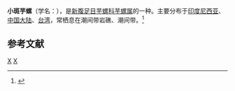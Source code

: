 {{Speciesbox 
| taxon = Conus chaldaeus
| authority = Röding, 1798
| image = Virroconus_chaldaeus_chaldaeus_01.jpg
}}
'''小斑芋螺'''（学名：''{{lang|la|Conus chaldaeus}}''），是[[新腹足目|新腹足目]][[芋螺科|芋螺科]][[芋螺属|芋螺属]]的一种。主要分布于[[印度尼西亚|印度尼西亚]]、[[中国大陆|中国大陆]]、[[台湾|台湾]]，常栖息在潮间带岩礁、潮间带。<ref>{{cite web|url=http://shell.sinica.edu.tw/chinese/shellbase_detail.php?science_no=1532|title=国际贝库：小斑芋螺|publisher=台湾贝类资料库|accessdate=2009-08-11|archive-date=2016-03-04|archive-url=https://web.archive.org/web/20160304120015/http://shell.sinica.edu.tw/chinese/shellbase_detail.php?science_no=1532|dead-url=no}}</ref>

== 参考文献 ==
{{reflist}}
{{Taxonbar|from=Q1310863}}

[[Category:1798年描述的动物|X]]
[[Category:芋螺属|X]]